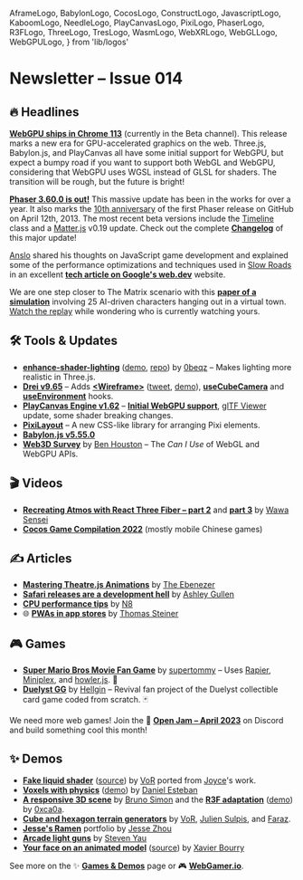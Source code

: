  AframeLogo,
  BabylonLogo,
  CocosLogo,
  ConstructLogo,
  JavascriptLogo,
  KaboomLogo,
  NeedleLogo,
  PlayCanvasLogo,
  PixiLogo,
  PhaserLogo,
  R3FLogo,
  ThreeLogo,
  TresLogo,
  WasmLogo,
  WebXRLogo,
  WebGLLogo,
  WebGPULogo,
} from 'lib/logos'

# Newsletter – Issue 014

<SubTitleDate value="2023-04-13" />

<NoBulletListStyles />
<NewsletterStyles />

## 🔥 Headlines

<WebGPULogo /> [**WebGPU ships in Chrome 113**](https://developer.chrome.com/blog/webgpu-release/)
(currently in the Beta channel). This release marks a new era for GPU-accelerated graphics on the
web. <ThreeLogo /> Three.js, <BabylonLogo /> Babylon.js, and <PlayCanvasLogo /> PlayCanvas all have
some initial support for WebGPU, but expect a bumpy road if you want to support both WebGL and
WebGPU, considering that WebGPU uses WGSL instead of GLSL for shaders. The transition will be rough,
but the future is bright!

<PhaserLogo /> [**Phaser 3.60.0 is
out!**](https://github.com/photonstorm/phaser/releases/tag/v3.60.0) This massive update has been in
the works for over a year. It also marks the [10th
anniversary](https://github.com/photonstorm/phaser/graphs/contributors) of the first Phaser release
on GitHub on April 12th, 2013. The most recent beta versions include the
[Timeline](https://www.patreon.com/posts/phaser-v3-60-22-80835382) class and a
[Matter.js](https://github.com/liabru/matter-js) v0.19 update. Check out the complete
[**Changelog**](https://github.com/photonstorm/phaser/releases/tag/v3.60.0) of this major update!

[Anslo](https://twitter.com/anslogen) shared his thoughts on JavaScript game development and explained some of the performance optimizations and techniques used in [Slow Roads](https://slowroads.io/) in an excellent [**tech article on Google's web.dev**](https://web.dev/slow-roads/) website.

We are one step closer to The Matrix scenario with this [**paper of a simulation**](https://twitter.com/emollick/status/1645499660402925576) involving 25 AI-driven characters hanging out in a virtual town. [Watch the replay](https://reverie.herokuapp.com/arXiv_Demo/) while wondering who is currently watching yours.

## 🛠 Tools & Updates

- <ThreeLogo /> [**enhance-shader-lighting**](https://twitter.com/0beqz/status/1641486795929006100)
  ([demo](https://enhance-shader-lighting.vercel.app/),
  [repo](https://github.com/0beqz/enhance-shader-lighting)) by [0beqz](https://twitter.com/0beqz) –
  Makes lighting more realistic in Three.js.
- <R3FLogo /> [**Drei v9.65**](https://github.com/pmndrs/drei/releases) – Adds
  [**&lt;Wireframe&gt;**](https://github.com/pmndrs/drei#wireframe)
  ([tweet](https://twitter.com/CantBeFaraz/status/1643574732103483394),
  [demo](https://codesandbox.io/s/2572o5)),
  [**useCubeCamera**](https://github.com/pmndrs/drei#usecubecamera) and
  [**useEnvironment**](https://github.com/pmndrs/drei#useenvironment) hooks.
- <PlayCanvasLogo /> [**PlayCanvas Engine v1.62**](https://github.com/playcanvas/engine/releases) –
  [**Initial WebGPU
  support**](https://blog.playcanvas.com/initial-webgpu-support-lands-in-playcanvas-engine-1-62/),
  [glTF Viewer](https://twitter.com/willeastcott/status/1642092127461994500) update, some shader
  breaking changes.
- <PixiLogo /> [**PixiLayout**](https://pixijs.io/layout/) – A new CSS-like library for arranging
  Pixi elements.
- <BabylonLogo /> [**Babylon.js v5.55.0**](https://github.com/BabylonJS/Babylon.js/releases)
- <WebGLLogo /> [**Web3D Survey**](https://web3dsurvey.com/) by [Ben
  Houston](https://twitter.com/benhouston3d) – The _Can I Use_ of WebGL and WebGPU APIs.

## 🎬 Videos

- <R3FLogo /> [**Recreating Atmos with React Three Fiber – part
  2**](https://www.youtube.com/watch?v=_KlIkgvadmc) and [**part
  3**](https://www.youtube.com/watch?v=18weM_oRVmE) by [Wawa Sensei](https://twitter.com/wawasensei)
- <CocosLogo /> [**Cocos Game Compilation 2022**](https://www.youtube.com/watch?v=4IKrTxzBHvU)
  (mostly mobile Chinese games)

## ✍️ Articles

- <ThreeLogo /> [**Mastering Theatre.js
  Animations**](https://tympanus.net/codrops/2023/03/30/mastering-theatre-js-animations-learn-to-create-dynamic-visuals/)
  by [The Ebenezer](https://twitter.com/th_ebenezer)
- <ConstructLogo /> [**Safari releases are a development
  hell**](https://www.construct.net/en/blogs/ashleys-blog-2/safari-releases-development-1616) by
  [Ashley Gullen](https://twitter.com/AshleyGullen)
- <JavascriptLogo /> [**CPU performance
  tips**](https://twitter.com/N8Programs/status/1646494526289190913) by
  [N8](https://twitter.com/N8Programs)
- 🌐 [**PWAs in app stores**](https://web.dev/pwas-in-app-stores/) by [Thomas Steiner](https://twitter.com/tomayac)

## 🎮 Games

- <ThreeLogo /> [**Super Mario Bros Movie Fan Game**](https://smbmovie.supertommy.com/) by
  [supertommy](https://twitter.com/iamsupertommy) – Uses [Rapier](https://rapier.rs/),
  [Miniplex](https://github.com/hmans/miniplex), and [howler.js](https://howlerjs.com/). 🍄
- <WebGLLogo /> [**Duelyst GG**](https://duelyst.gg/) by [Hellgin](https://twitter.com/Duelystgg) –
  Revival fan project of the Duelyst collectible card game coded from scratch. 🃏

We need more web games! Join the 🍓 [**Open Jam – April 2023**](https://www.webgamedev.com/open-jam-april-2023) on Discord and build something cool this month!

## ✨ Demos

- <ThreeLogo /> [**Fake liquid
  shader**](https://twitter.com/SketchpunkLabs/status/1641150481635344398)
  ([source](https://github.com/sketchpunklabs/materials/commit/22805dcc3c6bf9bbffaed38acc9aea37c2887361))
  by [VoR](https://twitter.com/SketchpunkLabs) ported from [Joyce](https://twitter.com/minionsart)'s
  work.
- <ThreeLogo /> [**Voxels with
  physics**](https://twitter.com/DaniGatunes/status/1642968989730242560)
  ([demo](https://cubes.gatunes.com/)) by [Daniel Esteban](https://twitter.com/DaniGatunes)
- <ThreeLogo /> [**A responsive 3D
  scene**](https://twitter.com/bruno_simon/status/1641771491027984386) by [Bruno
  Simon](https://twitter.com/bruno_simon) and the <R3FLogo /> [**R3F
  adaptation**](https://twitter.com/0xca0a/status/1641807644657590279)
  ([demo](https://codesandbox.io/s/sad-tree-joqq47?file=/src/App.js)) by
  [0xca0a](https://twitter.com/0xca0a).
- <ThreeLogo /> [**Cube and hexagon terrain
  generators**](https://twitter.com/jsulpis/status/1642606283315376128) by
  [VoR](https://twitter.com/SketchpunkLabs), [Julien Sulpis](https://twitter.com/jsulpis), and
  [Faraz](https://twitter.com/CantBeFaraz).
- <ThreeLogo /> [**Jesse's Ramen**](https://jesse-zhou.com/) portfolio by [Jesse
  Zhou](https://twitter.com/Jessezhouu)
- <WebXRLogo /> <PlayCanvasLogo /> [**Arcade light
  guns**](https://twitter.com/yaustar/status/1643553235607728130) by [Steven
  Yau](https://twitter.com/yaustar)
- <WebXRLogo /> <ThreeLogo /> [**Your face on an animated
  model**](https://webar.rocks/demos/faceDepth/demos/threeReadyPlayerMeAvatar/)
  ([source](https://github.com/WebAR-rocks/WebAR.rocks.faceDepth)) by [Xavier
  Bourry](https://twitter.com/xavierbourry)

See more on the ✨ [**Games & Demos**](https://www.webgamedev.com/games-demos) page or 🎮 [**WebGamer.io**](https://webgamer.io/).

<NewsletterFooter tweetId="1646535940557656065" />
